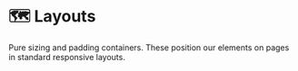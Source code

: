 
<Meta title="Layouts/About" />

# 🗺️ Layouts

Pure sizing and padding containers.
These position our elements on pages in standard responsive layouts.
